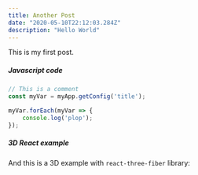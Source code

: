 ```yaml
---
title: Another Post
date: "2020-05-10T22:12:03.284Z"
description: "Hello World"
---
```



This is my first post.

##### Javascript code

```javascript
// This is a comment
const myVar = myApp.getConfig('title');

myVar.forEach(myVar => {
    console.log('plop');
});
```

##### 3D React example


And this is a 3D example with `react-three-fiber` library:

<Screen />